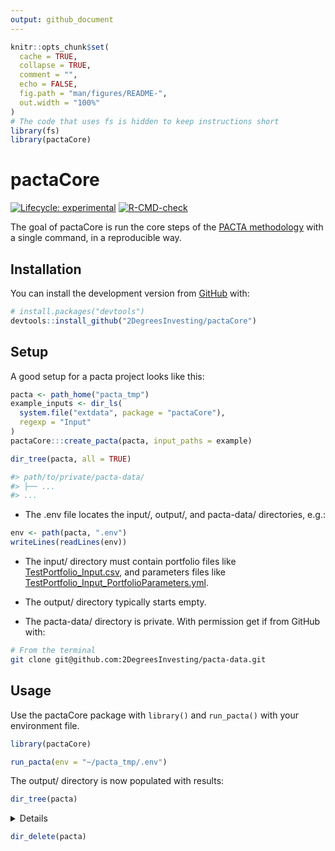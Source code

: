 ```yaml
---
output: github_document
---
```


<!-- README.md is generated from README.Rmd. Please edit that file -->

```r
knitr::opts_chunk$set(
  cache = TRUE,
  collapse = TRUE,
  comment = "",
  echo = FALSE,
  fig.path = "man/figures/README-",
  out.width = "100%"
)
# The code that uses fs is hidden to keep instructions short
library(fs)
library(pactaCore)
```

# pactaCore

<!-- badges: start -->
[![Lifecycle: experimental](https://img.shields.io/badge/lifecycle-experimental-orange.svg)](https://lifecycle.r-lib.org/articles/stages.html#experimental)
[![R-CMD-check](https://github.com/2DegreesInvesting/pactaCore/workflows/R-CMD-check/badge.svg)](https://github.com/2DegreesInvesting/pactaCore/actions)
<!-- badges: end -->

The goal of pactaCore is run the core steps of the [PACTA
methodology](https://2degrees-investing.org/resource/pacta/) with a single
command, in a reproducible way.

## Installation

You can install the development version from [GitHub](https://github.com/) with:

``` r
# install.packages("devtools")
devtools::install_github("2DegreesInvesting/pactaCore")
```

## Setup

A good setup for a pacta project looks like this:

```r
pacta <- path_home("pacta_tmp")
example_inputs <- dir_ls(
  system.file("extdata", package = "pactaCore"),
  regexp = "Input"
)
pactaCore:::create_pacta(pacta, input_paths = example)

dir_tree(pacta, all = TRUE)
```

```r
#> path/to/private/pacta-data/
#> ├── ...
#> ...
```

* The .env file locates the input/, output/, and pacta-data/ directories, e.g.:

```r
env <- path(pacta, ".env")
writeLines(readLines(env))
```

* The input/ directory must contain portfolio files like
[TestPortfolio_Input.csv](https://github.com/2DegreesInvesting/pactaCore/blob/master/inst/extdata/TestPortfolio_Input.csv),
and parameters files like
[TestPortfolio_Input_PortfolioParameters.yml](https://github.com/2DegreesInvesting/pactaCore/blob/master/inst/extdata/TestPortfolio_Input_PortfolioParameters.yml).

* The output/ directory typically starts empty.

* The pacta-data/ directory is private. With permission get if from GitHub with:

```bash
# From the terminal
git clone git@github.com:2DegreesInvesting/pacta-data.git
```

## Usage

Use the pactaCore package with `library()` and `run_pacta()` with your
environment file.

```r
library(pactaCore)

run_pacta(env = "~/pacta_tmp/.env")
```

The output/ directory is now populated with results:

```r
dir_tree(pacta)
```

<details> 

For each corresponding `<pair-name>`, the portfolio and parameter files must be
named `<pair-name>_Input.csv` and `<pair-name>_Input_PortfolioParameters.yml`,
respectively. For example:

  * This pair is valid: `a_Input.csv`, `a_Input_PortfolioParameters.yml`.
  
  * This pair is invalid: `a_Input.csv`, `b_Input_PortfolioParameters.yml`.

In the parameter files, whatever values you give to `portfolio_name_in` and
`investor_name_in` will populate the columns `portfolio_name` and
`investor_name` of some output files. For example:

* A parameter file:

```r
writeLines(readLines(example_inputs[[2]]))
```

* A few rows of some relevant output files and columns:

```r
paths <- fs::dir_ls(pactaCore:::results_path(pacta))
datasets <- lapply(paths, readRDS)
```

```r
lapply(datasets, function(x) head(x[c("portfolio_name", "investor_name")]))
```

</details>

```r
dir_delete(pacta)
```
